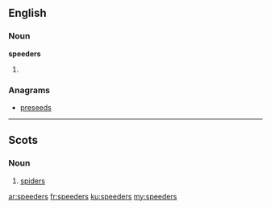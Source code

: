 ==English==

===Noun===
'''speeders'''

# {{plural of|[[speeder]]}}

===Anagrams===
* [[preseeds#English|preseeds]]

----

==Scots==

===Noun===
{{head|sco|plural}}

# {{South Scots}} [[spiders]]

[[ar:speeders]]
[[fr:speeders]]
[[ku:speeders]]
[[my:speeders]]